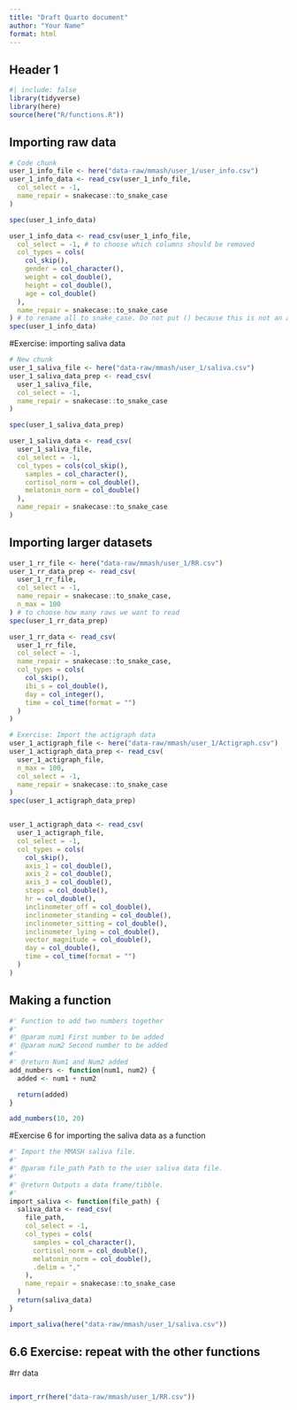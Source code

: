 ```yaml
---
title: "Draft Quarto document"
author: "Your Name"
format: html
---
```


## Header 1

```r
#| include: false
library(tidyverse)
library(here)
source(here("R/functions.R"))
```

## Importing raw data

```r
# Code chunk
user_1_info_file <- here("data-raw/mmash/user_1/user_info.csv")
user_1_info_data <- read_csv(user_1_info_file,
  col_select = -1,
  name_repair = snakecase::to_snake_case
)

spec(user_1_info_data)

user_1_info_data <- read_csv(user_1_info_file,
  col_select = -1, # to choose which columns should be removed
  col_types = cols(
    col_skip(),
    gender = col_character(),
    weight = col_double(),
    height = col_double(),
    age = col_double()
  ),
  name_repair = snakecase::to_snake_case
) # to rename all to snake_case. Do not put () because this is not an action but rather and object
spec(user_1_info_data)
```


#Exercise: importing saliva data

```r
# New chunk
user_1_saliva_file <- here("data-raw/mmash/user_1/saliva.csv")
user_1_saliva_data_prep <- read_csv(
  user_1_saliva_file,
  col_select = -1,
  name_repair = snakecase::to_snake_case
)

spec(user_1_saliva_data_prep)

user_1_saliva_data <- read_csv(
  user_1_saliva_file,
  col_select = -1,
  col_types = cols(col_skip(),
    samples = col_character(),
    cortisol_norm = col_double(),
    melatonin_norm = col_double()
  ),
  name_repair = snakecase::to_snake_case
)
```

## Importing larger datasets 
```r
user_1_rr_file <- here("data-raw/mmash/user_1/RR.csv")
user_1_rr_data_prep <- read_csv(
  user_1_rr_file,
  col_select = -1,
  name_repair = snakecase::to_snake_case,
  n_max = 100
) # to choose how many raws we want to read
spec(user_1_rr_data_prep)

user_1_rr_data <- read_csv(
  user_1_rr_file,
  col_select = -1,
  name_repair = snakecase::to_snake_case,
  col_types = cols(
    col_skip(),
    ibi_s = col_double(),
    day = col_integer(),
    time = col_time(format = "")
  )
)
```


```r
# Exercise: Import the actigraph data
user_1_actigraph_file <- here("data-raw/mmash/user_1/Actigraph.csv")
user_1_actigraph_data_prep <- read_csv(
  user_1_actigraph_file,
  n_max = 100,
  col_select = -1,
  name_repair = snakecase::to_snake_case
)
spec(user_1_actigraph_data_prep)


user_1_actigraph_data <- read_csv(
  user_1_actigraph_file,
  col_select = -1,
  col_types = cols(
    col_skip(),
    axis_1 = col_double(),
    axis_2 = col_double(),
    axis_3 = col_double(),
    steps = col_double(),
    hr = col_double(),
    inclinometer_off = col_double(),
    inclinometer_standing = col_double(),
    inclinometer_sitting = col_double(),
    inclinometer_lying = col_double(),
    vector_magnitude = col_double(),
    day = col_double(),
    time = col_time(format = "")
  )
)
```

## Making a function
```r
#' Function to add two numbers together
#'
#' @param num1 First number to be added
#' @param num2 Second number to be added
#'
#' @return Num1 and Num2 added
add_numbers <- function(num1, num2) {
  added <- num1 + num2

  return(added)
}

add_numbers(10, 20)
```



#Exercise 6 for importing the saliva data as a function
```r
#' Import the MMASH saliva file.
#'
#' @param file_path Path to the user saliva data file.
#'
#' @return Outputs a data frame/tibble.
#'
import_saliva <- function(file_path) {
  saliva_data <- read_csv(
    file_path,
    col_select = -1,
    col_types = cols(
      samples = col_character(),
      cortisol_norm = col_double(),
      melatonin_norm = col_double(),
      .delim = ","
    ),
    name_repair = snakecase::to_snake_case
  )
  return(saliva_data)
}

import_saliva(here("data-raw/mmash/user_1/saliva.csv"))
```

## 6.6 Exercise: repeat with the other functions

#rr data

```r

```

```r

import_rr(here("data-raw/mmash/user_1/RR.csv"))
```






